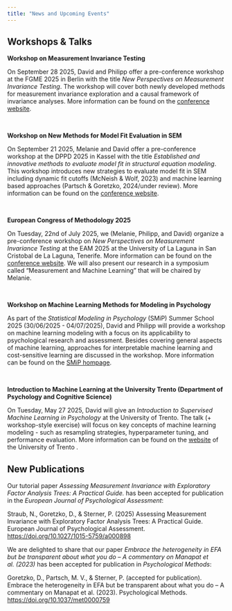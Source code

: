 ```yaml
---
title: "News and Upcoming Events"
---
```


## Workshops & Talks

**Workshop on Measurement Invariance Testing**

On September 28 2025, David and Philipp offer a pre-conference workshop at the FGME 2025 in Berlin with the title *New Perspectives on Measurement Invariance Testing*. The workshop will cover both newly developed methods for measurement invariance exploration and a causal framework of invariance analyses. More information can be found on the [conference website](http://methods-berlin.com/en/fgme2025_workshops/).

\

**Workshop on New Methods for Model Fit Evaluation in SEM**

On September 21 2025, Melanie and David offer a pre-conference workshop at the DPPD 2025 in Kassel with the title *Established and innovative methods to evaluate model fit in structural equation modeling*. This workshop introduces new strategies to evaluate model fit in SEM including dynamic fit cutoffs (McNeish & Wolf, 2023) and machine learning based approaches (Partsch & Goretzko, 2024/under review). More information can be found on the [conference website](https://dppd2025.de/programm/pre-conference-workshops/).

\

**European Congress of Methodology 2025**

On Tuesday, 22nd of July 2025, we (Melanie, Philipp, and David) organize a pre-conference workshop on *New Perspectives on Measurement Invariance Testing* at the EAM 2025 at the University of La Laguna in San Cristobal de La Laguna, Tenerife. More information can be found on the [conference website](https://eam2025.eu). We will also present our research in a symposium called "Measurement and Machine Learning" that will be chaired by Melanie.

\

**Workshop on Machine Learning Methods for Modeling in Psychology**

As part of the *Statistical Modeling in Psychology* (SMiP) Summer School 2025 (30/06/2025 - 04/07/2025), David and Philipp will provide a workshop on machine learning modeling with a focus on its applicability to psychological research and assessment. Besides covering general aspects of machine learning, approaches for interpretable machine learning and cost-sensitive learning are discussed in the workshop. More information can be found on the [SMiP hompage](https://www.uni-mannheim.de/smip-summerschool/workshops/machine-learning-methods-for-modeling-in-psychology/).

\

**Introduction to Machine Learning at the University Trento (Department of Psychology and Cognitive Science)**

On Tuesday, May 27 2025, David will give an *Introduction to Supervised Machine Learning in Psychology* at the University of Trento. The talk (+ workshop-style exercise) will focus on key concepts of machine learning modeling - such as resampling strategies, hyperparameter tuning, and performance evaluation. More information can be found on the [website](https://beyond.dipsco.unitn.it/home-page) of the University of Trento .

## New Publications

Our tutorial paper *Assessing Measurement Invariance with Exploratory Factor Analysis Trees: A Practical Guide.* has been accepted for publication in the *European Journal of Psychological Assessment*:

Straub, N., Goretzko, D., & Sterner, P. (2025) Assessing Measurement Invariance with Exploratory Factor Analysis Trees: A Practical Guide. European Journal of Psychological Assessment. <https://doi.org/10.1027/1015-5759/a000898>

We are delighted to share that our paper *Embrace the heterogeneity in EFA but be transparent about what you do – A commentary on Manapat et al. (2023)* has been accepted for publication in *Psychological Methods*:

Goretzko, D., Partsch, M. V., & Sterner, P. (accepted for publication). Embrace the heterogeneity in EFA but be transparent about what you do – A commentary on Manapat et al. (2023). Psychological Methods. <https://doi.org/10.1037/met0000759>
